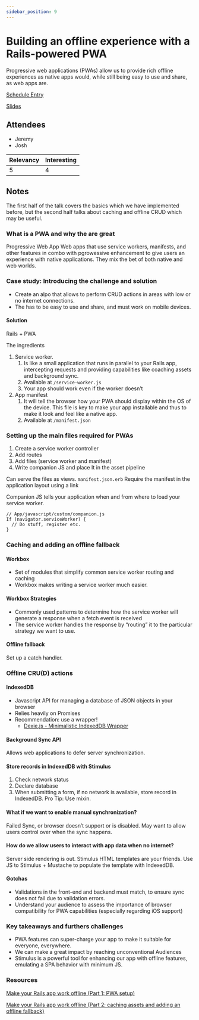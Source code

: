 ```yaml
---
sidebar_position: 9
---
```



# Building an offline experience with a Rails-powered PWA

Progressive web applications (PWAs) allow us to provide rich offline experiences as native apps would, while still being easy to use and share, as web apps are.

<Speaker
  name='Alicia Rojas'
  position='Software Developer at Telos Labs'
  imageUrl='https://sessionize.com/image/e344-400o400o2-hLMBzgXgptTcbNESM5vRfr.jpg'
/>

[Schedule Entry](https://railsconf2023.sessionize.com/session/452793)

[Slides](https://docs.google.com/presentation/d/1CwWOAgrfNg3yR07EGAbYDxd50A0BovEtpkmofwN9fZQ/edit#slide=id.p)

## Attendees
* Jeremy
* Josh

| Relevancy    | Interesting |
| ----------- | ----------- |
| 5           | 4           |

## Notes

The first half of the talk covers the basics which we have implemented before, but the second half talks about caching and offline CRUD which may be useful.

### What is a PWA and why the are great
Progressive Web App
Web apps that use service workers, manifests, and other features in combo with pgrowessive enhancement to give users an experience with native applications.
They mix the bet of both native and web worlds.

### Case study: Introducing the challenge and solution
* Create an alpo that allows to perform CRUD actions in areas with low or no internet connections.
* The has to be easy to use and share, and must work on mobile devices.

#### Solution
Rails + PWA

The ingredients
1. Service worker.
	1. Is like a small application that runs in parallel to your Rails app, intercepting requests and providing capabilities like coaching assets and background sync.
	2. Available at `/service-worker.js`
	3. Your app should work even if the worker doesn’t
2. App manifest
	1. It will tell the browser how your PWA should display within the OS of the device. This file is key to make your app installable and thus to make it look and feel like a native app.
	2. Available at `/manifest.json`

### Setting up the main files required for PWAs

1. Create a service worker controller
2. Add routes
3. Add files (service worker and manifest)
4. Write companion JS and place It in the asset pipeline

Can serve the files as views. `manifest.json.erb`
Require the manifest in the application layout using a link

Companion JS tells your application when and  from where to load your service worker.

```
// App/javascript/custom/companion.js
If (navigator.serviceWorker) {
  // Do stuff, register etc.
}
```

### Caching and adding an offline fallback

#### Workbox
* Set of modules that simplify common service worker routing and caching
* Workbox makes writing a service worker much easier.
#### Workbox Strategies
* Commonly used patterns to determine how the service worker will generate a response when a fetch event is received
* The service worker handles the response by “routing” it to the particular strategy we want to use.

#### Offline fallback
Set up a catch handler.

### Offline CRU(D) actions

#### IndexedDB
* Javascript API for managing a database of JSON objects in your browser
* Relies heavily on Promises
* Recommendation: use a wrapper!
	* [Dexie.js - Minimalistic IndexedDB Wrapper](https://dexie.org/)
#### Background Sync API
Allows web applications to defer server synchronization.

#### Store records in IndexedDB with Stimulus
1. Check network status
2. Declare database
3. When submitting a form, if no network is available, store record in IndexedDB.
Pro Tip: Use mixin.


#### What if we want to enable manual synchronization?
Failed Sync, or browser doesn’t support or is disabled.
May want to allow users control over when the sync happens.

#### How do we allow users to interact with app data when no internet?
Server side rendering is out.
Stimulus
HTML templates are your friends. Use JS to
Stimulus + Mustache to populate the template with IndexedDB.

#### Gotchas
* Validations in the front-end and backend must match, to ensure sync does not fail due to validation errors.
* Understand your audience to assess the importance of browser compatibility for PWA capabilities (especially regarding iOS support)

### Key takeaways and furthers challenges
* PWA features can super-charge your app to make it suitable for everyone, everywhere.
* We can make a great impact by reaching unconventional Audiences
* Stimulus is a powerful tool for enhancing our app with offline features, emulating a SPA behavior with minimum JS.

### Resources
[Make your Rails app work offline (Part 1: PWA setup)](https://hi.teloslabs.co/post/make-your-rails-app-work-offline-part-1-pwa-setup)

[Make your Rails app work offline (Part 2: caching assets and adding an offline fallback)](https://hi.teloslabs.co/post/make-your-rails-app-work-offline-part-2-caching-assets-and-adding-an-offline-fallback)
